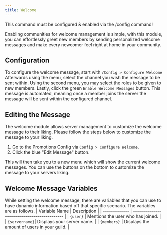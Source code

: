 ```yaml
---
title: Welcome
---
```


<Warning>This command must be configured & enabled via the /config command!</Warning>

Enabling communities for welcome management is simple, with this module, you can effortlessly greet new members by sending personalized welcome messages and make every newcomer feel right at home in your community.

## Configuration
To configure the welcome message, start with `/Config > Configure Welcome` Afterwards using the menu, select the channel you wish the message to be sent within. Using the second menu, you may select the roles to be given to new members. Lastly, click the green `Enable Welcome Messages` button. This message is automated, meaning once a member joins the server the message will be sent within the configured channel.

## Editing the Message
The welcome module allows server management to customize the welcome message to their liking. Please follow the steps below to customize the message to your liking.

1. Go to the Promotions Config via `Config > Configure Welcome`.
2. Click the blue "Edit Message" button. 

This will then take you to a new menu which will show the current welcome messages. You can use the buttons on the bottom to customize the message to your servers liking. 

## Welcome Message Variables
While setting the welcome message, there are variables that you can use to have dynamic information based off that specific scenario. The variables are as follows.
| Variable Name | Description                                 |
| ------------- | ------------------------------------------- |
| `{user}`      | Mentions the user who has joined.           |
| `{servername}`| Displays your server name.                  |
| `{members}`   | Displays the amount of users in your guild. |